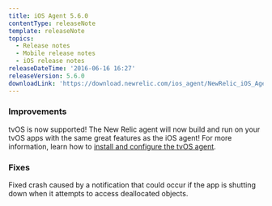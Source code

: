```yaml
---
title: iOS Agent 5.6.0
contentType: releaseNote
template: releaseNote
topics:
  - Release notes
  - Mobile release notes
  - iOS release notes
releaseDateTime: '2016-06-16 16:27'
releaseVersion: 5.6.0
downloadLink: 'https://download.newrelic.com/ios_agent/NewRelic_iOS_Agent_5.6.0.zip'
---
```


### Improvements

tvOS is now supported! The New Relic agent will now build and run on your tvOS apps with the same great features as the iOS agent! For more information, learn how to [install and configure the tvOS agent](https://docs.newrelic.com/docs/mobile-monitoring/new-relic-mobile-ios/tvos/tvos-installation-configuration).

### Fixes

Fixed crash caused by a notification that could occur if the app is shutting down when it attempts to access deallocated objects.
